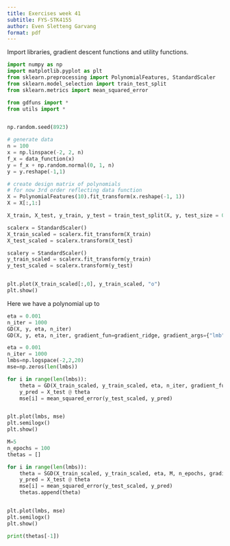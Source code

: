 ```yaml
---
title: Exercises week 41
subtitle: FYS-STK4155
author: Even Sletteng Garvang
format: pdf
---
```


Import libraries, gradient descent functions and utility functions.

```python
import numpy as np
import matplotlib.pyplot as plt
from sklearn.preprocessing import PolynomialFeatures, StandardScaler
from sklearn.model_selection import train_test_split
from sklearn.metrics import mean_squared_error

from gdfuns import *
from utils import *
```

```python

```

```python
np.random.seed(8923)

# generate data
n = 100
x = np.linspace(-2, 2, n)
f_x = data_function(x)
y = f_x + np.random.normal(0, 1, n)
y = y.reshape(-1,1)

# create design matrix of polynomials
# for now 3rd order reflecting data function
X = PolynomialFeatures(10).fit_transform(x.reshape(-1, 1))
X = X[:,1:]

X_train, X_test, y_train, y_test = train_test_split(X, y, test_size = 0.2)

scalerx = StandardScaler()
X_train_scaled = scalerx.fit_transform(X_train)
X_test_scaled = scalerx.transform(X_test)

scalery = StandardScaler()
y_train_scaled = scalerx.fit_transform(y_train)
y_test_scaled = scalerx.transform(y_test)


plt.plot(X_train_scaled[:,0], y_train_scaled, "o")
plt.show()
```

Here we have a polynomial up to 

```python
eta = 0.001
n_iter = 1000
GD(X, y, eta, n_iter)
GD(X, y, eta, n_iter, gradient_fun=gradient_ridge, gradient_args={"lmb":0.1})
```


```python
eta = 0.001
n_iter = 1000
lmbs=np.logspace(-2,2,20)
mse=np.zeros(len(lmbs))

for i in range(len(lmbs)):
    theta = GD(X_train_scaled, y_train_scaled, eta, n_iter, gradient_fun=gradient_ridge, gradient_args={"lmb":lmbs[i]})
    y_pred = X_test @ theta
    mse[i] = mean_squared_error(y_test_scaled, y_pred)


plt.plot(lmbs, mse)
plt.semilogx()
plt.show()

M=5
n_epochs = 100
thetas = []

for i in range(len(lmbs)):
    theta = SGD(X_train_scaled, y_train_scaled, eta, M, n_epochs, gradient_fun=gradient_ridge, gradient_args={"lmb":lmbs[i]})
    y_pred = X_test @ theta
    mse[i] = mean_squared_error(y_test_scaled, y_pred)
    thetas.append(theta)


plt.plot(lmbs, mse)
plt.semilogx()
plt.show()
```


```python
print(thetas[-1])
```